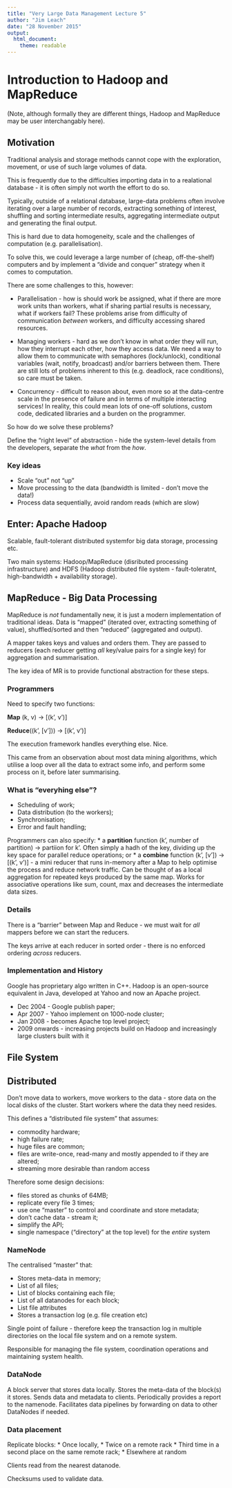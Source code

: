 ```yaml
---
title: "Very Large Data Management Lecture 5"
author: "Jim Leach"
date: "28 November 2015"
output: 
  html_document:
    theme: readable
---
```


# Introduction to Hadoop and MapReduce

(Note, although formally they are different things, Hadoop and MapReduce may be user interchangably here).

## Motivation

Traditional analysis and storage methods cannot cope with the exploration, movement, or use of such large volumes of data.

This is frequently due to the difficulties importing data in to a realational database - it is often simply not worth the effort to do so. 

Typically, outside of a relational database, large-data problems often involve iterating over a large number of records, extracting something of interest, shuffling and sorting intermediate results, aggregating intermediate output and generating the final output.

This is hard due to data homogeneity, scale and the challenges of computation (e.g. parallelisation).

To solve this, we could leverage a large number of (cheap, off-the-shelf) computers and by implement a "divide and conquer" strategy when it comes to computation. 

There are some challenges to this, however:

* Parallelisation - how is should work be assigned, what if there are more work units than workers, what if sharing partial results is necessary, what if workers fail? These problems arise from difficulty of communication _between_ workers, and difficulty accessing shared resources.

* Managing workers - hard as we don't know in what order they will run, how they interrupt each other, how they access data. We need a way to allow them to communicate with semaphores (lock/unlock), conditional variables (wait, notify, broadcast) and/or barriers between them. There are still lots of problems inherent to this (e.g. deadlock, race conditions), so care must be taken.

* Concurrency - difficult to reason about, even more so at the data-centre scale in the presence of failure and in terms of multiple interacting services! In reality, this could mean lots of one-off solutions, custom code, dedicated libraries and a burden on the programmer.

So how do we solve these problems?

Define the "right level" of abstraction - hide the system-level details from the developers, separate the _what_ from the _how_.

### Key ideas

* Scale "out" not "up"
* Move processing to the data (bandwidth is limited - don't move the data!)
* Process data sequentially, avoid random reads (which are slow)

## Enter: Apache Hadoop

Scalable, fault-tolerant distributed systemfor big data storage, processing etc.

Two main systems: Hadoop/MapReduce (disributed processing infrastructure) and HDFS (Hadoop distributed file system - fault-toleratnt, high-bandwidth + availability storage).

## MapReduce - Big Data Processing

MapReduce is _not_ fundamentally new, it is just a modern implementation of traditional ideas. Data is "mapped" (iterated over, extracting something of value), shuffled/sorted and then "reduced" (aggregated and output).

A mapper takes keys and values and orders them. They are passed to reducers (each reducer getting _all_ key/value pairs for a single key) for aggregation and summarisation.

The key idea of MR is to provide functional abstraction for these steps.

### Programmers

Need to specify two functions:

__Map__ (k, v) $\rightarrow$ [(k', v')]

__Reduce__((k', [v'])) $\rightarrow$ [(k', v')]

The execution framework handles everything else. Nice.

This came from an observation about most data mining algorithms, which utilise a loop over all the data to extract some info, and perform some process on it, before later summarising.

### What is "everyhing else"?

* Scheduling of work;
* Data distribution (to the workers);
* Synchronisation;
* Error and fault handling;

Programmers can also specify:
* a __partition__ function (k', number of partition) $\rightarrow$ partiion for k'. Often simply a hadh of the key, dividing up the key space for parallel reduce operations; or
* a __combine__ function (k', [v']) $\rightarrow$ [(k', v')] - a mini reducer that runs in-memory after a Map to help optimise the process and reduce network traffic. Can be thought of as a local aggregation for repeated keys produced by the same map. Works for associative operations like sum, count, max and decreases the intermediate data sizes.

### Details

There is a "barrier" between Map and Reduce - we must wait for _all_ mappers before we can start the reducers.

The keys arrive at each reducer in sorted order - there is no enforced ordering _across_ reducers. 

### Implementation and History

Google has proprietary algo written in C++. Hadoop is an open-source equivalent in Java, developed at Yahoo and now an Apache project. 

* Dec 2004 - Google publish paper;
* Apr 2007 - Yahoo implement on 1000-node cluster;
* Jan 2008 - becomes Apache top level project;
* 2009 onwards - increasing projects build on Hadoop and increasingly large clusters built with it


## File System

## Distributed

Don't move data to workers, move workers to the data - store data on the local disks of the cluster. Start workers where the data they need resides. 

This defines a "distributed file system" that assumes:

* commodity hardware;
* high failure rate;
* huge files are common;
* files are write-once, read-many and mostly appended to if they are altered;
* streaming more desirable than random access

Therefore some design decisions:

* files stored as chunks of 64MB;
* replicate every file 3 times;
* use one "master" to control and coordinate and store metadata;
* don't cache data - stream it;
* simplify the API;
* single namespace ("directory" at the top level) for the _entire_ system

### NameNode

The centralised "master" that:

* Stores meta-data in memory;
* List of all files;
* List of blocks containing each file;
* List of all datanodes for each block;
* List file attributes
* Stores a transaction log (e.g. file creation etc)

Single point of failure - therefore keep the transaction log in multiple directories on the local file system and on a remote system. 

Responsible for managing the file system, coordination operations and maintaining system health.

### DataNode

A block server that stores data locally. Stores the meta-data of the block(s) it stores. Sends data and metadata to clients. Periodically provides a report to the namenode. Facilitates data pipelines by forwarding on data to other DataNodes if needed.

### Data placement

Replicate blocks:
* Once locally,
* Twice on a remote rack
* Third time in a second place on the same remote rack;
* Elsewhere at random

Clients read from the nearest datanode.

Checksums used to validate data.



